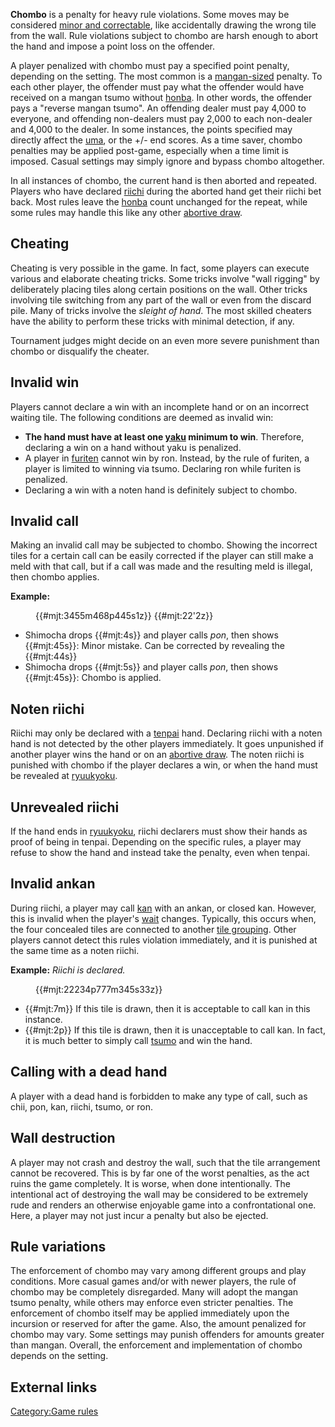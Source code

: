 '''Chombo''' {{kana|冲合}} is a penalty for heavy rule violations.  Some moves may be considered [[dead hand|minor and correctable]], like accidentally drawing the wrong tile from the wall.  Rule violations subject to chombo are harsh enough to abort the hand and impose a point loss on the offender.

A player penalized with chombo must pay a specified point penalty, depending on the setting.  The most common is a [[mangan|mangan-sized]] penalty. To each other player, the offender must pay what the offender would have received on a mangan tsumo without [[honba]]. In other words, the offender pays a "reverse mangan tsumo".  An offending dealer must pay 4,000 to everyone, and offending non-dealers must pay 2,000 to each non-dealer and 4,000 to the dealer. In some instances, the points specified may directly affect the [[uma]], or the +/- end scores.  As a time saver, chombo penalties may be applied post-game, especially when a time limit is imposed.    Casual settings may simply ignore and bypass chombo altogether.

In all instances of chombo, the current hand is then aborted and repeated. Players who have declared [[riichi]] during the aborted hand get their riichi bet back. Most rules leave the [[honba]] count unchanged for the repeat, while some rules may handle this like any other [[abortive draw]].

== Cheating ==

Cheating is very possible in the game.  In fact, some players can execute various and elaborate cheating tricks.  Some tricks involve "wall rigging" by deliberately placing tiles along certain positions on the wall.  Other tricks involving tile switching from any part of the wall or even from the discard pile.  Many of tricks involve the ''sleight of hand''.  The most skilled cheaters have the ability to perform these tricks with minimal detection, if any.

Tournament judges might decide on an even more severe punishment than chombo or disqualify the cheater.

== Invalid win ==

Players cannot declare a win with an incomplete hand or on an incorrect waiting tile.  The following conditions are deemed as invalid win:
* '''The hand must have at least one [[yaku]] minimum to win'''. Therefore, declaring a win on a hand without yaku is penalized.
* A player in [[furiten]] cannot win by ron.  Instead, by the rule of furiten, a player is limited to winning via tsumo.  Declaring ron while furiten is penalized.
* Declaring a win with a noten hand is definitely subject to chombo.

== Invalid call ==

Making an invalid call may be subjected to chombo. Showing the incorrect tiles for a certain call can be easily corrected if the player can still make a meld with that call, but if a call was made and the resulting meld is illegal, then chombo applies.

'''Example:'''
:{{#mjt:3455m468p445s1z}} {{#mjt:22'2z}}

* Shimocha drops {{#mjt:4s}} and player calls ''pon'', then shows {{#mjt:45s}}: Minor mistake. Can be corrected by revealing the {{#mjt:44s}}
* Shimocha drops {{#mjt:5s}} and player calls ''pon'', then shows {{#mjt:45s}}: Chombo is applied.

== Noten riichi ==

Riichi may only be declared with a [[tenpai]] hand. Declaring riichi with a noten hand is not detected by the other players immediately. It goes unpunished if another player wins the hand or on an [[abortive draw]]. The noten riichi is punished with chombo if the player declares a win, or when the hand must be revealed at [[ryuukyoku]].

== Unrevealed riichi ==

If the hand ends in [[ryuukyoku]], riichi declarers must show their hands as proof of being in tenpai. Depending on the specific rules, a player may refuse to show the hand and instead take the penalty, even when tenpai.

== Invalid ankan ==
{{main|Kan#Kan during riichi}}

During riichi, a player may call [[kan]] with an ankan, or closed kan. However, this is invalid when the player's [[Machi|wait]] changes.  Typically, this occurs when, the four concealed tiles are connected to another [[mentsu|tile grouping]]. Other players cannot detect this rules violation immediately, and it is punished at the same time as a noten riichi.

'''Example:''' ''Riichi is declared.''
:{{#mjt:22234p777m345s33z}}

* {{#mjt:7m}} If this tile is drawn, then it is acceptable to call kan in this instance.
* {{#mjt:2p}} If this tile is drawn, then it is unacceptable to call kan.  In fact, it is much better to simply call [[mentsumo|tsumo]] and win the hand.

== Calling with a dead hand ==
{{main|Dead hand}}
A player with a dead hand is forbidden to make any type of call, such as chii, pon, kan, riichi, tsumo, or ron.

== Wall destruction ==

A player may not crash and destroy the wall, such that the tile arrangement cannot be recovered.  This is by far one of the worst penalties, as the act ruins the game completely.  It is worse, when done intentionally.  The intentional act of destroying the wall may be considered to be extremely rude and renders an otherwise enjoyable game into a confrontational one.  Here, a player may not just incur a penalty but also be ejected.

== Rule variations ==
{{main|Rule variations#Chombo}}

The enforcement of chombo may vary among different groups and play conditions.  More casual games and/or with newer players, the rule of chombo may be completely disregarded.  Many will adopt the mangan tsumo penalty, while others may enforce even stricter penalties.  The enforcement of chombo itself may be applied immediately upon the incursion or reserved for after the game.  Also, the amount penalized for chombo may vary.  Some settings may punish offenders for amounts greater than mangan.  Overall, the enforcement and implementation of chombo depends on the setting.

== External links ==
{{jpwiki|チョンボ}}

[[Category:Game rules]]